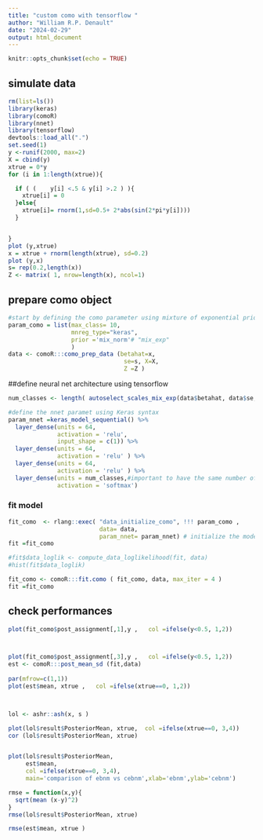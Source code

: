 ```yaml
---
title: "custom como with tensorflow "
author: "William R.P. Denault"
date: "2024-02-29"
output: html_document
---
```


```r
knitr::opts_chunk$set(echo = TRUE)
```

##  simulate data

```r
rm(list=ls())
library(keras)
library(comoR)
library(nnet)
library(tensorflow)
devtools::load_all(".")
set.seed(1)
y <-runif(2000, max=2)
X = cbind(y)
xtrue = 0*y
for (i in 1:length(xtrue)){

  if ( (    y[i] <.5 & y[i] >.2 ) ){
    xtrue[i] = 0
  }else{
    xtrue[i]= rnorm(1,sd=0.5+ 2*abs(sin(2*pi*y[i])))
  }


}
plot (y,xtrue)
x = xtrue + rnorm(length(xtrue), sd=0.2)
plot (y,x)
s= rep(0.2,length(x))
Z <- matrix( 1, nrow=length(x), ncol=1)


```

## prepare como object

```r
#start by defining the como parameter using mixture of exponential priors and a neural net regressor
param_como = list(max_class= 10,
                  mnreg_type="keras",
                  prior ='mix_norm'# "mix_exp"
                  )
data <- comoR:::como_prep_data (betahat=x,
                                 se=s, X=X,
                                 Z =Z )
```



##define neural net architecture using tensorflow


```r
num_classes <- length( autoselect_scales_mix_exp(data$betahat, data$se,10))

#define the nnet paramet using Keras syntax
param_nnet =keras_model_sequential() %>%
  layer_dense(units = 64,
              activation = 'relu',
              input_shape = c(1)) %>%
  layer_dense(units = 64,
              activation = 'relu' ) %>%
  layer_dense(units = 64,
              activation = 'relu' ) %>%
  layer_dense(units = num_classes,#important to have the same number of units as the number of classes
              activation = 'softmax')
```

### fit model

```r
fit_como  <- rlang::exec( "data_initialize_como", !!! param_como ,
                          data= data,
                          param_nnet= param_nnet) # initialize the model from the data
fit =fit_como

#fit$data_loglik <- compute_data_loglikelihood(fit, data)
#hist(fit$data_loglik)

fit_como <- comoR:::fit.como ( fit_como, data, max_iter = 4 )
fit =fit_como


```

## check performances


```r

plot(fit_como$post_assignment[,1],y ,   col =ifelse(y<0.5, 1,2))



plot(fit_como$post_assignment[,3],y ,   col =ifelse(y<0.5, 1,2))
est <- comoR:::post_mean_sd (fit,data)
 
par(mfrow=c(1,1))
plot(est$mean, xtrue ,   col =ifelse(xtrue==0, 1,2))



lol <- ashr::ash(x, s )

plot(lol$result$PosteriorMean, xtrue,  col =ifelse(xtrue==0, 3,4))
cor (lol$result$PosteriorMean, xtrue)


plot(lol$result$PosteriorMean,
     est$mean,  
     col =ifelse(xtrue==0, 3,4),
     main='comparison of ebnm vs cebnm',xlab='ebnm',ylab='cebnm')

rmse = function(x,y){
  sqrt(mean (x-y)^2)
}
rmse(lol$result$PosteriorMean, xtrue)

rmse(est$mean, xtrue )

```

